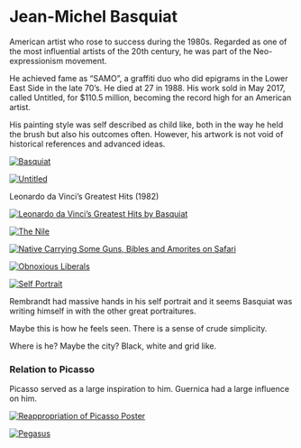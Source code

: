 # Jean-Michel Basquiat

American artist who rose to success during the 1980s. Regarded as one of the most influential artists of the 20th century, he was part of the Neo-expressionism movement.

He achieved fame as "SAMO", a graffiti duo who did epigrams in the Lower East Side in the late 70's. He died at 27 in 1988. His work sold in May 2017, called Untitled, for \$110.5 million, becoming the record high for an American artist.

His painting style was self described as child like, both in the way he held the brush but also his outcomes often. However, his artwork is not void of historical references and advanced ideas.

[![Basquiat](https://s3.trueloveserver.com/arthum/basquiat_street_art.jpg "Basquiat")](https://s3.trueloveserver.com/arthum/basquiat_street_art.jpg)

[![Untitled](https://s3.trueloveserver.com/arthum/untitled_jean_michel_basquiat.png "Untitled")](https://s3.trueloveserver.com/arthum/untitled_jean_michel_basquiat.png)

Leonardo da Vinci's Greatest Hits (1982)

[![Leonardo da Vinci's Greatest Hits by Basquiat](https://s3.trueloveserver.com/arthum/leonardo_da_vincis_greatest_hits_basquiat.jpg "Leonardo da Vinci's Greatest Hits by Basquiat")](https://s3.trueloveserver.com/arthum/leonardo_da_vincis_greatest_hits_basquiat.jpg)

[![The Nile](https://s3.trueloveserver.com/arthum/Jean-Michel-Basquiat-The-Nile-1983.jpg "The nile")](https://s3.trueloveserver.com/arthum/Jean-Michel-Basquiat-The-Nile-1983.jpg)

[![Native Carrying Some Guns, Bibles and Amorites on Safari](https://s3.trueloveserver.com/arthum/native-carrying-some-guns-bibles-amorites-on-safari.jpg "Native Carrying Some Guns, Bibles and Amorites on Safari")](https://s3.trueloveserver.com/arthum/native-carrying-some-guns-bibles-amorites-on-safari.jpg)

[![Obnoxious Liberals](https://s3.trueloveserver.com/arthum/basquiat-obnoxious_liberals.jpg "Obnoxious Liberals")](https://s3.trueloveserver.com/arthum/basquiat-obnoxious_liberals.jpg)

[![Self Portrait](https://s3.trueloveserver.com/arthum/Basquiat_self_portrait.jpg "Self Portrait")](https://s3.trueloveserver.com/arthum/Basquiat_self_portrait.jpg)

Rembrandt had massive hands in his self portrait and it seems Basquiat was writing himself in with the other great portraitures.

Maybe this is how he feels seen. There is a sense of crude simplicity.

Where is he? Maybe the city? Black, white and grid like.

### Relation to Picasso

Picasso served as a large inspiration to him. Guernica had a large influence on him.

[![Reappropriation of Picasso Poster](https://s3.trueloveserver.com/arthum/reappropriation_of_picasso.JPG "Reappropriation of Picasso Poster")](https://s3.trueloveserver.com/arthum/reappropriation_of_picasso.JPG)

[![Pegasus](https://s3.trueloveserver.com/arthum/pegasus-basquiat.jpg "Pegasus")](https://s3.trueloveserver.com/arthum/pegasus-basquiat.jpg)
